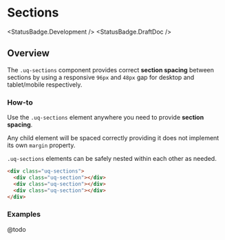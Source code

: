 
<Meta of={SectionsStories} />

# Sections

<StatusBadge.Development />
<StatusBadge.DraftDoc />

## Overview

The `.uq-sections` component provides correct **section spacing** between sections by using
a responsive `96px` and `48px` gap for desktop and tablet/mobile respectively.

### How-to

Use the `.uq-sections` element anywhere you need to provide **section spacing**.

Any child element will be spaced correctly providing it does not implement its
own `margin` property.

`.uq-sections` elements can be safely nested within each other as needed.

<Canvas>
  <Story of={SectionsStories.Sections} />
</Canvas>

```html
<div class="uq-sections">
  <div class="uq-section"></div>
  <div class="uq-section"></div>
  <div class="uq-section"></div>
</div>
```

### Examples

@todo
